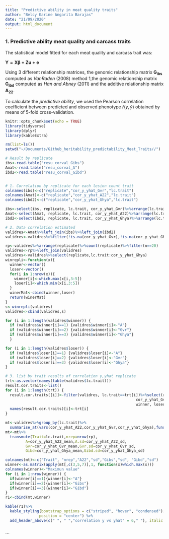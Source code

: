 ```yaml
---
title: "Predictive ability in meat quality traits"
author: "Belcy Karine Angarita Barajas"
date: "21/09/2020"
output: html_document
---
```



### 1. Predictive ability meat quality and carcass traits 

The statistical model fitted for each meat quality and carcass trait was: 

$\mathbf{Y= X \beta + Zu +e}$

Using 3 different relationship matrices, the genomic relationship matrix $\mathbf{G_{ibs}}$ computed as $VanRaden\ (2008)$ method 1,the genomic relationship matrix $\mathbf{G_{ibd}}$ computed as $Han\ and\ Abney\ (2011)$ and the additive relationship matrix $\mathbf{A_{22}}$.

To calculate the $predictive\ ability$, we used the Pearson correlation coefficient between predicted and observed phenotype $\hat{r}(y,\hat{y})$ obtained by means of 5-fold cross-validation.  

```r
knitr::opts_chunk$set(echo = TRUE)
library(tidyverse)
library(dplyr)
library(kableExtra)

rm(list=ls())
setwd("~/Documents/Github_heritability_predictability_Meat_Traits//")

# Result by replicate
ibs<-read.table("resu_corval_Gibs")
Amat<-read.table("resu_corval_A")
ibd2<-read.table("resu_corval_Gibd")


# 1. Correlation by replicate for each lesion count trait 
colnames(ibs)<-c("replicate","cor_y_yhat_Gvr","lc.trait")
colnames(Amat)<-c("replicate","cor_y_yhat_A22","lc.trait")
colnames(ibd2)<-c("replicate","cor_y_yhat_Ghya","lc.trait")

ibs<-select(ibs, replicate, lc.trait, cor_y_yhat_Gvr)%>%arrange(lc.trait) 
Amat<-select(Amat, replicate, lc.trait, cor_y_yhat_A22)%>%arrange(lc.trait)
ibd2<-select(ibd2, replicate, lc.trait, cor_y_yhat_Ghya)%>%arrange(lc.trait) 

# 2. Data correlation estimated
validres<-Amat%>%left_join(ibs)%>%left_join(ibd2)
validres<-validres%>%filter(!is.na(cor_y_yhat_Gvr),!is.na(cor_y_yhat_Ghya))

rp<-validres%>%arrange(replicate)%>%count(replicate)%>%filter(n==20)
validres<-rp%>%left_join(validres)
validres<-validres%>%select(replicate,lc.trait:cor_y_yhat_Ghya)
winrepli<-function(x){
  winner<-vector()
  loser<-vector()
  for(i in 1:nrow(x)){
    winner[i]<-which.max(x[i,3:5])
    loser[i]<-which.min(x[i,3:5])
  }
  winerMat<-cbind(winner,loser)
  return(winerMat)
}
s<-winrepli(validres)
validres<-cbind(validres,s)

for (i in 1:length(validres$winner)) {
  if (validres$winner[i]==1) {validres$winner[i]<-"A"}
  if (validres$winner[i]==2) {validres$winner[i]<-"Gvr"}
  if (validres$winner[i]==3) {validres$winner[i]<-"Ghya"}
  }

for (i in 1:length(validres$loser)) {
  if (validres$loser[i]==1) {validres$loser[i]<-"A"}
  if (validres$loser[i]==2) {validres$loser[i]<-"Gvr"}
  if (validres$loser[i]==3) {validres$loser[i]<-"Ghya"}
}

# 3. list by trait results of correlation y,yhat replicate
trt<-as.vector(names(table(validres$lc.trait)))
result.cor.traits<-list()
for (i in 1:length(trt)) {
  result.cor.traits[[i]]<-filter(validres, lc.trait==trt[i])%>%select(replicate,cor_y_yhat_A22,
                                                          cor_y_yhat_Gvr, cor_y_yhat_Ghya,
                                                          winner, loser)
  names(result.cor.traits)[i]<-trt[i]
}

mt<-validres%>%group_by(lc.trait)%>%
  summarise_at(vars(cor_y_yhat_A22,cor_y_yhat_Gvr,cor_y_yhat_Ghya),funs(mean,sd))%>%ungroup()
mt<-mt%>%
  transmute(Trait=lc.trait,nrep=nrow(rp),
         A=cor_y_yhat_A22_mean,A.sd=cor_y_yhat_A22_sd,
         Gvr=cor_y_yhat_Gvr_mean,Gvr.sd=cor_y_yhat_Gvr_sd,
         Gibd=cor_y_yhat_Ghya_mean,Gibd.sd=cor_y_yhat_Ghya_sd)

colnames(mt)<-c("Trait", "nrep","A22","sd","Gibs","sd", "Gibd","sd")
winner<-as.matrix(apply(mt[,c(3,5,7)],1, function(x)which.max(x)))
colnames(winner)<-"Maximun value"
for (i in 1:nrow(winner)) {
  if(winner[i]==1){winner[i]<-"A"}
  if(winner[i]==2){winner[i]<-"Gibs"}
  if(winner[i]==3){winner[i]<-"Gibd"}
}
r1<-cbind(mt,winner)

```

```r
kable(r1)%>%
  kable_styling(bootstrap_options = c("striped", "hover", "condensed"),full_width = F, 
               position = "center") %>%
  add_header_above(c(" ", " ","correlation y vs yhat" = 6," "), italic = T,bold = T)
  

```
```

